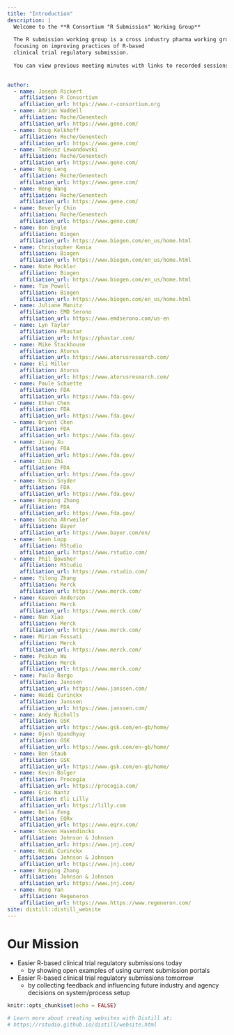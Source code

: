 ```yaml
---
title: "Introduction"
description: |
  Welcome to the **R Consortium "R Submission" Working Group** 
  
  The R submission working group is a cross industry pharma working group
  focusing on improving practices of R-based 
  clinical trial regulatory submission.
  
  You can view previous meeting minutes with links to recorded sessions in the navigation bar above. 
  

author:
  - name: Joseph Rickert
    affiliation: R Consortium
    affiliation_url: https://www.r-consortium.org
  - name: Adrian Waddell
    affiliation: Roche/Genentech
    affiliation_url: https://www.gene.com/
  - name: Doug Kelkhoff
    affiliation: Roche/Genentech
    affiliation_url: https://www.gene.com/
  - name: Tadeusz Lewandowski
    affiliation: Roche/Genentech
    affiliation_url: https://www.gene.com/
  - name: Ning Leng
    affiliation: Roche/Genentech
    affiliation_url: https://www.gene.com/
  - name: Heng Wang
    affiliation: Roche/Genentech
    affiliation_url: https://www.gene.com/
  - name: Beverly Chin
    affiliation: Roche/Genentech
    affiliation_url: https://www.gene.com/
  - name: Bon Engle
    affiliation: Biogen
    affiliation_url: https://www.biogen.com/en_us/home.html
  - name: Christopher Kania
    affiliation: Biogen
    affiliation_url: https://www.biogen.com/en_us/home.html
  - name: Nate Mockler
    affiliation: Biogen
    affiliation_url: https://www.biogen.com/en_us/home.html   
  - name: Tim Powell
    affiliation: Biogen
    affiliation_url: https://www.biogen.com/en_us/home.html   
  - name: Juliane Manitz
    affiliation: EMD Serono
    affiliation_url: https://www.emdserono.com/us-en
  - name: Lyn Taylor
    affiliation: Phastar
    affiliation_url: https://phastar.com/
  - name: Mike Stackhouse
    affiliation: Atorus
    affiliation_url: https://www.atorusresearch.com/
  - name: Eli Miller
    affiliation: Atorus
    affiliation_url: https://www.atorusresearch.com/
  - name: Paule Schuette
    affiliation: FDA
    affiliation_url: https://www.fda.gov/
  - name: Ethan Chen
    affiliation: FDA
    affiliation_url: https://www.fda.gov/
  - name: Bryant Chen
    affiliation: FDA
    affiliation_url: https://www.fda.gov/
  - name: Jiang Xu
    affiliation: FDA
    affiliation_url: https://www.fda.gov/
  - name: Jizu Zhi
    affiliation: FDA
    affiliation_url: https://www.fda.gov/
  - name: Kevin Snyder
    affiliation: FDA
    affiliation_url: https://www.fda.gov/
  - name: Renping Zhang
    affiliation: FDA
    affiliation_url: https://www.fda.gov/
  - name: Sascha Ahrweiler
    affiliation: Bayer
    affiliation_url: https://www.bayer.com/en/
  - name: Sean Lopp
    affiliation: RStudio
    affiliation_url: https://www.rstudio.com/
  - name: Phil Bowsher
    affiliation: RStudio
    affiliation_url: https://www.rstudio.com/
  - name: Yilong Zhang
    affiliation: Merck
    affiliation_url: https://www.merck.com/
  - name: Keaven Anderson
    affiliation: Merck
    affiliation_url: https://www.merck.com/
  - name: Nan Xiao
    affiliation: Merck
    affiliation_url: https://www.merck.com/
  - name: Miriam Fossati
    affiliation: Merck
    affiliation_url: https://www.merck.com/
  - name: Peikun Wu
    affiliation: Merck
    affiliation_url: https://www.merck.com/
  - name: Paulo Bargo
    affiliation: Janssen
    affiliation_url: https://www.janssen.com/
  - name: Heidi Curinckx
    affiliation: Janssen
    affiliation_url: https://www.janssen.com/
  - name: Andy Nicholls
    affiliation: GSK
    affiliation_url: https://www.gsk.com/en-gb/home/
  - name: Ojesh Upandhyay
    affiliation: GSK
    affiliation_url: https://www.gsk.com/en-gb/home/
  - name: Ben Staub
    affiliation: GSK
    affiliation_url: https://www.gsk.com/en-gb/home/
  - name: Kevin Bolger
    affiliation: Procogia
    affiliation_url: https://procogia.com/
  - name: Eric Nantz
    affiliation: Eli Lilly
    affiliation_url: https://lilly.com
  - name: Bella Feng
    affiliation: EQRx
    affiliation_url: https://www.eqrx.com/
  - name: Steven Hasendinckx
    affiliation: Johnson & Johnson
    affiliation_url: https://www.jnj.com/
  - name: Heidi Curinckx
    affiliation: Johnson & Johnson
    affiliation_url: https://www.jnj.com/
  - name: Renping Zhang
    affiliation: Johnson & Johnson
    affiliation_url: https://www.jnj.com/
  - name: Hong Yan
    affiliation: Regeneron
    affiliation_url: https://www.https://www.regeneron.com/
site: distill::distill_website
---
```


# Our Mission

- Easier R-based clinical trial regulatory submissions today
  - by showing open examples of using current submission portals
- Easier R-based clinical trial regulatory submissions tomorrow
  - by collecting feedback and influencing future industry and agency decisions on system/process setup



```r
knitr::opts_chunk$set(echo = FALSE)

# Learn more about creating websites with Distill at:
# https://rstudio.github.io/distill/website.html

```

